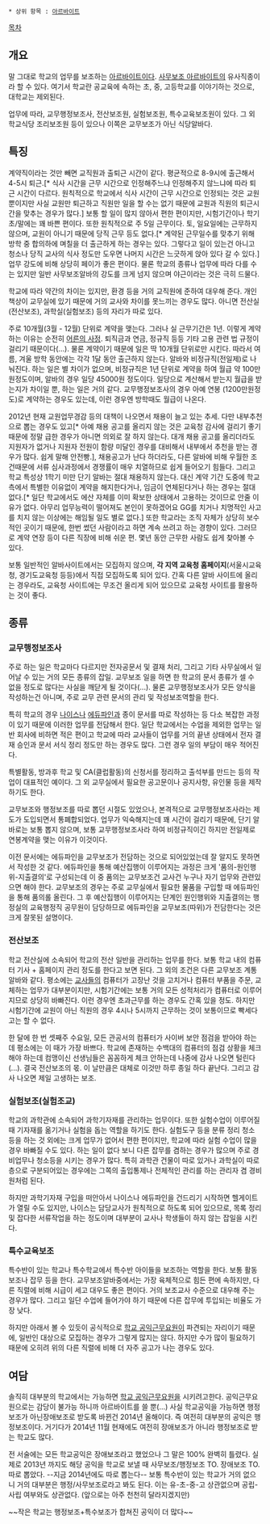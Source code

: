  * 상위 항목 : [[아르바이트]]

[[목차]]

== 개요 ==
말 그대로 학교의 업무를 보조하는 [[아르바이트]]이다. [[사무보조 아르바이트]]의 유사직종이라 할 수 있다. 여기서 학교란 공교육에 속하는 초, 중, 고등학교를 이야기하는 것으로, 대학교는 제외된다.

업무에 따라, 교무행정보조사, 전산보조원, 실험보조원, 특수교육보조원이 있다. 그 외 학교식당 조리보조원 등이 있으나 이쪽은 교무보조가 아닌 식당알바다.

== 특징 ==
계약직이라는 것만 빼면 교직원과 출퇴근 시간이 같다. 평균적으로 8-9시에 출근해서 4-5시 퇴근.[* 식사 시간을 근무 시간으로 인정해주느냐 인정해주지 않느냐에 따라 퇴근 시간이 다르다. 원칙적으로 학교에서 식사 시간이 근무 시간으로 인정되는 것은 교원 뿐이지만 사실 교원만 퇴근하고 직원만 일을 할 수는 없기 때문에 교원과 직원의 퇴근시간을 맞추는 경우가 많다.] 보통 할 일이 많지 않아서 편한 편이지만, 시험기간이나 학기 초/말에는 꽤 바쁜 편이다. 또한 원칙적으로 주 5일 근무이다. 토, 일요일에는 근무하지 않으며, 교원이 아니기 때문에 당직 근무 등도 없다.[* 계약된 근무일수를 맞추기 위해 방학 중 합의하에 며칠을 더 출근하게 하는 경우는 있다. 그렇다고 일이 있는건 아니고 청소나 당직 교사의 식사 정도만 도우면 나머지 시간은 느긋하게 앉아 있다 갈 수 있다.] 업무 강도에 비해 상당히 페이가 좋은 편이다. 물론 학교의 종류나 업무에 따라 다를 수는 있지만 일반 사무보조알바의 강도를 크게 넘지 않으며 야근이라는 것은 극히 드물다.

학교에 따라 약간의 차이는 있지만, 환경 등을 거의 교직원에 준하여 대우해 준다. 개인 책상이 교무실에 있기 때문에 거의 교사와 차이를 못느끼는 경우도 많다. 아니면 전산실(전산보조), 과학실(실험보조) 등의 자리가 따로 있다.

주로 10개월(3월 - 12월) 단위로 계약을 맺는다. 그러나 실 근무기간은 1년. 이렇게 계약하는 이유는 순전히 [[어른의 사정]]. 퇴직금과 연금, 정규직 등등 기타 고용 관련 법 규정이 걸리기 때문이다(...). 물론 계약이기 때문에 일은 딱 10개월 단위로만 시킨다. 따라서 여름, 겨울 방학 동안에는 각각 1달 동안 출근하지 않는다. 알바와 비정규직(전일제)로 나눠진다. 하는 일은 별 차이가 없으며, 비정규직은 1년 단위로 계약을 하여 월급 약 100만원정도이며, 알바의 경우 일당 45000원 정도이다. 일당으로 계산해서 받는지 월급을 받는지가 차이일 뿐, 하는 일은 거의 같다. 교무행정보조사의 경우 아예 연봉 (1200만원정도)로 계약하는 경우도 있는데, 이런 경우엔 방학때도 월급이 나온다. 

2012년 현재 교원업무경감 등의 대책이 나오면서 채용이 늘고 있는 추세. 다만 내부추천으로 뽑는 경우도 있고[* 아예 채용 공고를 올리지 않는 것은 교육청 감사에 걸리기 좋기 때문에 정말 급한 경우가 아니면 의외로 잘 하지 않는다. 대개 채용 공고를 올리더라도 지원자가 없거나 지원자 전원이 함량 미달인 경우를 대비해서 내부에서 추천을 받는 경우가 많다. 쉽게 말해 안전빵.], 채용공고가 난다 하더라도, 다른 알바에 비해 우월한 조건때문에 서류 심사과정에서 경쟁률이 매우 치열하므로 쉽게 들어오기 힘들다. 그리고 학교 특성상 1학기 미만 단기 알바는 절대 채용하지 않는다.  대신 계약 기간 도중에 학교 측에서 특별한 이유없이 계약을 해지한다거나, 임금이 연체된다거나 하는 경우는 절대 없다.[* 일단 학교에서도 에산 자체를 이미 확보한 상태에서 고용하는 것이므로 안줄 이유가 없다. 아무리 업무능력이 떨어져도 본인이 못하겠어요 GG를 치거나 치명적인 사고를 치지 않는 이상에는 해임될 일도 별로 없다.] 또한 학교라는 조직 자체가 상당히 보수적인 곳이기 때문에, 한번 썼던 사람이라고 하면 계속 쓰려고 하는 경향이 있다. 그러므로 계약 연장 등이 다른 직장에 비해 쉬운 편. 몇년 동안 근무한 사람도 쉽게 찾아볼 수 있다.

보통 일반적인 알바사이트에서는 모집하지 않으며, '''각 지역 교육청 홈페이지'''(서울시교육청, 경기도교육청 등등)에서 직접 모집하도록 되어 있다. 간혹 다른 알바 사이트에 올리는 경우라도, 교육청 사이트에는 무조건 올리게 되어 있으므로 교육청 사이트를 활용하는 것이 좋다.
== 종류 ==
=== 교무행정보조사 ===
주로 하는 일은 학교마다 다르지만 전자공문서 및 결재 처리, 그리고 기타 사무실에서 일어날 수 있는 거의 모든 종류의 잡일. 교무보조 일을 하면 한 학교의 문서 종류가 셀 수 없을 정도로 많다는 사실을 깨닫게 될 것이다(...). 물론 교무행정보조사가 모든 양식을 작성하는건 아니며, 주로 교무 관련 문서의 관리 및 작성보조역할을 한다. 

특히 학교의 경우 [[나이스]]나 [[에듀파인]]과 종이 문서를 따로 작성하는 등 다소 복잡한 과정이 있기 때문에 이러한 업무를 전담해서 한다. 일단 학교에서는 수업을 제외한 업무는 일반 회사에 비하면 적은 편이고 학교에 따라 교사들이 업무를 거의 끝낸 상태에서 전자 결재 승인과 문서 서식 정리 정도만 하는 경우도 많다. 그런 경우 일의 부담이 매우 적어진다.

특별활동, 방과후 학교 및 CA(클럽활동)의 신청서를 정리하고 출석부를 만드는 등의 작업이 대표적인 예이다. 그 외 교무실에서 필요한 공고문이나 공지사항, 유인물 등을 제작하기도 한다.

교무보조와 행정보조를 따로 뽑던 시절도 있었으나, 본격적으로 교무행정보조사라는 제도가 도입되면서 통폐합되었다. 업무가 익숙해지는데 꽤 시간이 걸리기 때문에, 단기 알바로는 보통 뽑지 않으며, 보통 교무행정보조사라 하여 비정규직이긴 하지만 전일제로 연봉계약을 맺는 이유가 이것이다.

이전 문서에는 에듀파인을 교무보조가 전담하는 것으로 되어있었는데 잘 알지도 못하면서 작성한 것 같다. 에듀파인을 통해 예산집행이 이루어지는 과정은 크게 '품의-원인행위-지출결의'로 구성되는데 이 중 품의는 교무보조건 교사건 누구나 자기 업무와 관련있으면 해야 한다. 교무보조의 경우는 주로 교무실에서 필요한 물품을 구입할 때 에듀파인을 통해 품의롤 올린다. 그 후 예산집행이 이루어지는 단계인 원인행위와 지출결의는 행정실의 교육행정직 공무원이 담당하므로 에듀파인을 교무보조(따위)가 전담한다는 것은 크게 잘못된 설명이다.

=== 전산보조 ===
학교 전산실에 소속되어 학교의 전산 일반을 관리하는 업무를 한다. 보통 학교 내의 컴퓨터 기사 + 홈페이지 관리 정도를 한다고 보면 된다. 그 외의 조건은 다른 교무보조 계통 알바와 같다. 평소에는 [[교사]]들의 컴퓨터가 고장난 것을 고치거나 컴퓨터 부품을 주문, 교체하는 업무가 대부분이지만, 시험기간에는 보통 거의 모든 성적처리가 컴퓨터로 이루어지므로 상당히 바빠진다. 이런 경우엔 초과근무를 하는 경우도 간혹 있을 정도. 하지만 시험기간에 교원이 아닌 직원의 경우 4시나 5시까지 근무하는 것이 보통이므로 빡세다고는 할 수 없다.

한 달에 한 번 셋째주 수요일, 모든 관공서의 컴퓨터가 사이버 보안 점검을 받아야 하는데 평소에는 이 때가 가장 바쁘다. 학교에 존재하는 수백대의 컴퓨터의 점검 상황을 체크해야 하는데 컴맹이신 선생님들은 꼼꼼하게 체크 안하는데 나중에 감사 나오면 털린다(...). 결국 전산보조의 몫. 이 날만큼은 대체로 이것만 하루 종일 하다 끝난다. 그리고 감사 나오면 제일 고생하는 보조.
=== 실험보조(실험조교) ===
학교의 과학관에 소속되어 과학기자재를 관리하는 업무이다. 또한 실험수업이 이루어질 때 기자재를 옮기거나 실험을 돕는 역할을 하기도 한다. 실험도구 등을 분류 정리 청소 등을 하는 것 외에는 크게 업무가 없어서 편한 편이지만, 학교에 따라 실험 수업이 많을 경우 바빠질 수도 있다. 하는 일이 없다 보니 다른 잡무를 겸하는 경우가 많으며 주로 경비업무나 청소등을 시키는 경우가 많다. 특히 과학관 건물이 따로 있거나 과학실이 따로 층으로 구분되어있는 경우에는 그쪽의 출입통제나 전체적인 관리를 하는 관리자 겸 경비원처럼 된다.

하지만 과학기자재 구입을 떠안아서 나이스나 에듀파인을 건드리기 시작하면 헬게이트가 열릴 수도 있지만, 나이스는 담당교사가 원칙적으로 하도록 되어 있으므로, 목록 정리 및 잡다한 서류작업을 하는 정도이며 대부분이 교사나 학생들이 하지 않는 잡일을 시킨다.

=== 특수교육보조 ===
특수반이 있는 학교나 특수학교에서 특수반 아이들을 보조하는 역할을 한다. 보통 활동보조나 잡무 등을 한다. 교무보조알바중에서는 가장 육체적으로 힘든 편에 속하지만, 다른 직렬에 비해 시급이 세고 대우도 좋은 편이다. 거의 보조교사 수준으로 대우해 주는 경우가 많다. 그리고 일단 수업에 들어가야 하기 때문에 다른 잡무에 투입되는 비율도 가장 낮다.

하지만 아래서 볼 수 있듯이 공식적으로 [[학교 공익근무요원]]이 파견되는 자리이기 때문에, 일반인 대상으로 모집하는 경우가 그렇게 많지는 않다. 하지만 수가 많이 필요하기 때문에 오히려 위의 다른 직렬에 비해 더 자주 공고가 나는 경우도 있다.

== 여담 ==
솔직히 대부분의 학교에서는 가능하면 [[학교 공익근무요원]]을 시키려고한다. 공익근무요원으로는 감당이 불가능 하니까 아르바이트를 쓸 뿐(...) 사실 학교공익을 가능하면 행정보조가 아닌장애보조로 받도록 바뀐건 2014년 올해이다. 즉 여전히 대부분의 공익은 행정보조이다. 거기다가 2014년 11월 현재에도 여전히 장애보조가 아니라 행정보조로 받는 학교도 많다.

전 서술에는 모든 학교공익은 장애보조라고 했었으나 그 말은 100% 완벽히 틀렸다. 실제로 2013년 까지도 해당 공익을 학교로 보낼 때 사무보조/행정보조 TO. 장애보조 TO. 따로 뽑았다. --지금 2014년에도 따로 뽑는다-- 보통 특수반이 있는 학교가 거의 없으니 거의 대부분은 행정/사무보조로라고 봐도 된다. 이는 유-초-중-고 상관없으며 공립-사립 여부와도 상관없다. (앞으로는 아주 천천히 달라지겠지만)

~~작은 학교는 행정보조+특수보조가 합쳐진 공익이 더 많다~~
